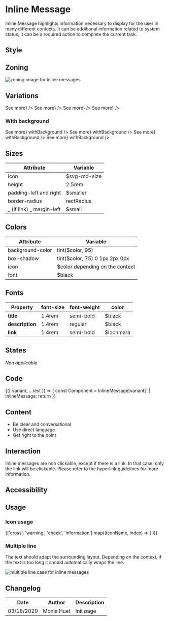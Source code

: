 
<Meta
    title="Components/InlineMessage"
    component={InlineMessage}
/>

# Inline Message

Inline Message highlights information necessary to display for the user in many different contexts.
It can be additional information related to system status, it can be a required action to complete the current task.

## Style

## Zoning

<img src={MessageZoning} alt="zoning image for inline messages" className="full" class="full" />

## Variations

<Preview>
  <Story name="information">
    <InlineMessage.Information
        		title={'Lorem ipsum'}
        		description={'dolor sit amet, consectetur adipiscing elit. Integer gravida orci lacus, vel convallis enim posuere ac.'}
        		link={<Link href={'#'}>See more</Link>}
        	/>
  </Story>
  <Story name="success">
    <InlineMessage.Success
        		title={'Lorem ipsum'}
        		description={'dolor sit amet, consectetur adipiscing elit. Integer gravida orci lacus, vel convallis enim posuere ac.'}
        		link={<Link href={'#'}>See more</Link>}
        	/>
  </Story>
  <Story name="warning">
    <InlineMessage.Warning
        		title={'Lorem ipsum'}
        		description={'dolor sit amet, consectetur adipiscing elit. Integer gravida orci lacus, vel convallis enim posuere ac.'}
        		link={<Link href={'#'}>See more</Link>}
        	/>
  </Story>
  <Story name="destructive">
   <InlineMessage.Destructive
       		title={'Lorem ipsum'}
       		description={'dolor sit amet, consectetur adipiscing elit. Integer gravida orci lacus, vel convallis enim posuere ac.'}
       		link={<Link href={'#'}>See more</Link>}
       	/>
  </Story>
</Preview>

### With background

<Preview>
  <Story name="informationWithBg">
    <InlineMessage.Information
        		title={'Lorem ipsum'}
        		description={'dolor sit amet, consectetur adipiscing elit. Integer gravida orci lacus, vel convallis enim posuere ac.'}
        		link={<Link href={'#'}>See more</Link>}
           		withBackground
        	/>
  </Story>
  <Story name="successWithBg">
    <InlineMessage.Success
        		title={'Lorem ipsum'}
        		description={'dolor sit amet, consectetur adipiscing elit. Integer gravida orci lacus, vel convallis enim posuere ac.'}
        		link={<Link href={'#'}>See more</Link>}
           		withBackground
        	/>
  </Story>
  <Story name="warningWithBg">
    <InlineMessage.Warning
        		title={'Lorem ipsum'}
        		description={'dolor sit amet, consectetur adipiscing elit. Integer gravida orci lacus, vel convallis enim posuere ac.'}
        		link={<Link href={'#'}>See more</Link>}
           		withBackground
        	/>
  </Story>
  <Story name="destructiveWithBg">
   <InlineMessage.Destructive
       		title={'Lorem ipsum'}
       		description={'dolor sit amet, consectetur adipiscing elit. Integer gravida orci lacus, vel convallis enim posuere ac.'}
       		link={<Link href={'#'}>See more</Link>}
       		withBackground
       	/>
  </Story>
</Preview>

## Sizes

| Attribute                      | Variable       |
| ------------------------------ | -------------- |
| icon                           | $svg-md-size   |
| height    			    	 | 2.5rem         |
| padding-left and right         | $smaller       |
| border-radius                  | rectRadius     |
| _ (if link) _ margin-left      | $small         |


## Colors

<ColorPalette>
	<ColorItem title="theme.color.palette" subtitle="Inline message colors" colors={{
	    Error: tokens.colors.coral500,
		Warning: tokens.colors.jaffa500,
		Success: tokens.colors.rioGrande500,
		Information: tokens.colors.lochmara
    }} />
</ColorPalette>

| Attribute                      | Variable                            |
| ------------------------------ | ----------------------------------- |
| background-color               | tint($color, 95)                    |
| box-shadow    		    	 | tint($color, 75) 0 1px 2px 0px      |
| icon                           | $color depending on the context     |
| font                           | $black                              |


## Fonts

| Property    | font-size | font-weight | color |
|-------------|-----------|-------------|-------|
| **title**   | 1.4rem    |semi-bold    |$black |
| **description**|1.4rem  |regular      |$black |
| **link**   | 1.4rem    |semi-bold    |$lochmara |

## States

_Non applicable_

## Code

<Preview>
  <Story
    name="basic"
    args={{
        variant: 'Primary',
        title: 'Title',
        description: 'Description',
        withBackground: true,
    }}
    argTypes={{
        variant: {
            description: 'InlineMessage variation',
            control: {
              type: 'select',
              options: ['Information', 'Success', 'Warning', 'Destructive'],
            }
        },
    }}
  >
    {({ variant, ...rest }) => {
        const Component = InlineMessage[variant] || InlineMessage;
        return <Component {...rest} />
    }}
  </Story>
</Preview>

<Props story="basic" />

## Content

- Be clear and conversational
- Use direct language
- Get right to the point

## Interaction

Inline messages are non clickable, except if there is a link. In that case, only the link will be clickable.
Please refer to the hyperlink guidelines for more information.

## Accessibility

## Usage

### **Icon usage**

<IconGallery>
    {['cross', 'warning', 'check', 'information'].map((iconName, index) => (
        <IconItem key={index} name={iconName}>
            <Icon name={iconName} />
        </IconItem>
    ))}
</IconGallery>

### **Multiple line**

The text should adapt the surrounding layout. Depending on the context, if the text is too long it should automatically wraps the line.

<img src={MessageLine} alt="multiple line case for inline messages" className="full" class="full" />

## Changelog

| Date       | Author | Description |
| ---------- | ------ | ----------- |
| 03/18/2020 | Monia Huet  | Init page   |
